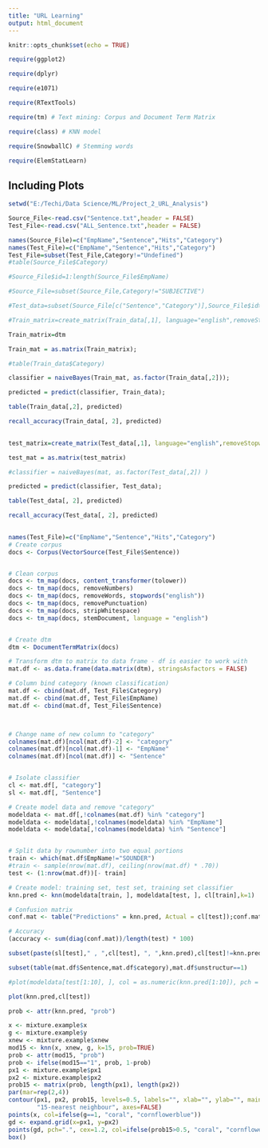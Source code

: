 ```yaml
---
title: "URL Learning"
output: html_document
---
```


```r

knitr::opts_chunk$set(echo = TRUE)

require(ggplot2)

require(dplyr)

require(e1071)

require(RTextTools)

require(tm) # Text mining: Corpus and Document Term Matrix

require(class) # KNN model

require(SnowballC) # Stemming words

require(ElemStatLearn)

```

## Including Plots

```r

setwd("E:/Techi/Data Science/ML/Project_2_URL_Analysis")

Source_File<-read.csv("Sentence.txt",header = FALSE)
Test_File<-read.csv("ALL_Sentence.txt",header = FALSE)

```


```r

names(Source_File)=c("EmpName","Sentence","Hits","Category")
names(Test_File)=c("EmpName","Sentence","Hits","Category")
Test_File=subset(Test_File,Category!="Undefined")
#table(Source_File$Category)

#Source_File$id=1:length(Source_File$EmpName)

#Source_File=subset(Source_File,Category!="SUBJECTIVE")

#Test_data=subset(Source_File[c("Sentence","Category")],Source_File$id>200)

```


```r


#Train_matrix=create_matrix(Train_data[,1], language="english",removeStopwords=FALSE, removeNumbers=TRUE,stemWords=FALSE) 

Train_matrix=dtm

Train_mat = as.matrix(Train_matrix);

#table(Train_data$Category)

classifier = naiveBayes(Train_mat, as.factor(Train_data[,2]));

predicted = predict(classifier, Train_data); 

table(Train_data[,2], predicted)

recall_accuracy(Train_data[, 2], predicted)
  
```


```r


test_matrix=create_matrix(Test_data[,1], language="english",removeStopwords=FALSE, removeNumbers=TRUE,stemWords=FALSE) 

test_mat = as.matrix(test_matrix)

#classifier = naiveBayes(mat, as.factor(Test_data[,2]) )

predicted = predict(classifier, Test_data); 

table(Test_data[, 2], predicted)

recall_accuracy(Test_data[, 2], predicted)
  
```



```r

names(Test_File)=c("EmpName","Sentence","Hits","Category")
# Create corpus
docs <- Corpus(VectorSource(Test_File$Sentence))


# Clean corpus
docs <- tm_map(docs, content_transformer(tolower))
docs <- tm_map(docs, removeNumbers)
docs <- tm_map(docs, removeWords, stopwords("english"))
docs <- tm_map(docs, removePunctuation)
docs <- tm_map(docs, stripWhitespace)
docs <- tm_map(docs, stemDocument, language = "english")


# Create dtm
dtm <- DocumentTermMatrix(docs)

# Transform dtm to matrix to data frame - df is easier to work with
mat.df <- as.data.frame(data.matrix(dtm), stringsAsfactors = FALSE)

# Column bind category (known classification)
mat.df <- cbind(mat.df, Test_File$Category)
mat.df <- cbind(mat.df, Test_File$EmpName)
mat.df <- cbind(mat.df, Test_File$Sentence)



# Change name of new column to "category"
colnames(mat.df)[ncol(mat.df)-2] <- "category"
colnames(mat.df)[ncol(mat.df)-1] <- "EmpName"
colnames(mat.df)[ncol(mat.df)] <- "Sentence"


# Isolate classifier
cl <- mat.df[, "category"]
sl <- mat.df[, "Sentence"]

# Create model data and remove "category"
modeldata <- mat.df[,!colnames(mat.df) %in% "category"]
modeldata <- modeldata[,!colnames(modeldata) %in% "EmpName"]
modeldata <- modeldata[,!colnames(modeldata) %in% "Sentence"]


# Split data by rownumber into two equal portions
train <- which(mat.df$EmpName!="SOUNDER")
#train <- sample(nrow(mat.df), ceiling(nrow(mat.df) * .70))
test <- (1:nrow(mat.df))[- train]

# Create model: training set, test set, training set classifier
knn.pred <- knn(modeldata[train, ], modeldata[test, ], cl[train],k=1)

# Confusion matrix
conf.mat <- table("Predictions" = knn.pred, Actual = cl[test]);conf.mat

# Accuracy
(accuracy <- sum(diag(conf.mat))/length(test) * 100)

subset(paste(sl[test]," , ",cl[test], ", ",knn.pred),cl[test]!=knn.pred & cl[test]=="Techinical")

subset(table(mat.df$Sentence,mat.df$category),mat.df$unstructur==1) 

```





```r

#plot(modeldata[test[1:10], ], col = as.numeric(knn.pred[1:10]), pch = as.numeric(knn.pred[1:10])) 

plot(knn.pred,cl[test])

prob <- attr(knn.pred, "prob")

x <- mixture.example$x
g <- mixture.example$y
xnew <- mixture.example$xnew
mod15 <- knn(x, xnew, g, k=15, prob=TRUE)
prob <- attr(mod15, "prob")
prob <- ifelse(mod15=="1", prob, 1-prob)
px1 <- mixture.example$px1
px2 <- mixture.example$px2
prob15 <- matrix(prob, length(px1), length(px2))
par(mar=rep(2,4))
contour(px1, px2, prob15, levels=0.5, labels="", xlab="", ylab="", main=
        "15-nearest neighbour", axes=FALSE)
points(x, col=ifelse(g==1, "coral", "cornflowerblue"))
gd <- expand.grid(x=px1, y=px2)
points(gd, pch=".", cex=1.2, col=ifelse(prob15>0.5, "coral", "cornflowerblue"))
box()





```

